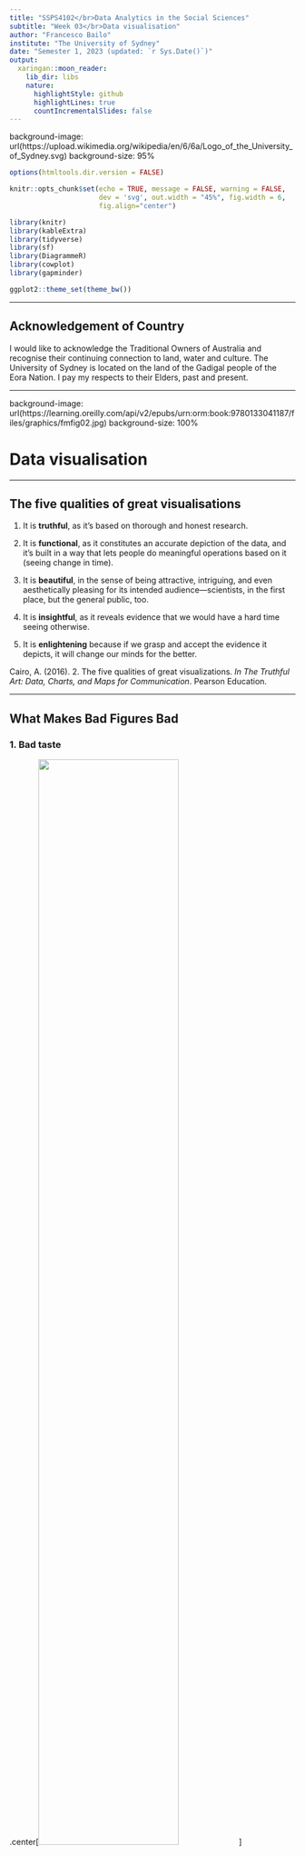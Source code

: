 ```yaml
---
title: "SSPS4102</br>Data Analytics in the Social Sciences"
subtitle: "Week 03</br>Data visualisation"
author: "Francesco Bailo"
institute: "The University of Sydney"
date: "Semester 1, 2023 (updated: `r Sys.Date()`)"
output:
  xaringan::moon_reader:
    lib_dir: libs
    nature:
      highlightStyle: github
      highlightLines: true
      countIncrementalSlides: false
---
```


background-image: url(https://upload.wikimedia.org/wikipedia/en/6/6a/Logo_of_the_University_of_Sydney.svg)
background-size: 95%

```r

options(htmltools.dir.version = FALSE)

knitr::opts_chunk$set(echo = TRUE, message = FALSE, warning = FALSE, 
                      dev = 'svg', out.width = "45%", fig.width = 6,
                      fig.align="center")

library(knitr)
library(kableExtra)
library(tidyverse)
library(sf)
library(DiagrammeR)
library(cowplot)
library(gapminder)

ggplot2::theme_set(theme_bw())

```

---

## Acknowledgement of Country

I would like to acknowledge the Traditional Owners of Australia and recognise their continuing connection to land, water and culture. The  University of Sydney is located on the land of the Gadigal people  of the Eora Nation. I pay my respects to their Elders, past and present.


---

background-image: url(https://learning.oreilly.com/api/v2/epubs/urn:orm:book:9780133041187/files/graphics/fmfig02.jpg)
background-size: 100%

# Data visualisation

---

## The five qualities of great visualisations

1. It is **truthful**, as it’s based on thorough and honest research.

2. It is **functional**, as it constitutes an accurate depiction of the data, and it’s built in a way that lets people do meaningful operations based on it (seeing change in time).

3. It is **beautiful**, in the sense of being attractive, intriguing, and even aesthetically pleasing for its intended audience—scientists, in the first place, but the general public, too.

4. It is **insightful**, as it reveals evidence that we would have a hard time seeing otherwise.

5. It is **enlightening** because if we grasp and accept the evidence it depicts, it will change our minds for the better.

Cairo, A. (2016). 2. The five qualities of great visualizations. *In The Truthful Art: Data, Charts, and Maps for Communication*. Pearson Education.

---

## What Makes Bad Figures Bad 

### 1. Bad taste

.center[<img src = 'https://socviz.co/assets/ch-01-chartjunk-life-expectancy.png' width = '70%'></img>]

Healy, K. (2018). *Data visualization: A practical introduction*. Princeton University Press.

---

## What Makes Bad Figures Bad

### 2. Bad data

.center[<img src = 'https://socviz.co/assets/ch-01-democracy-nyt-version.png' width = '80%'></img>]

Healy, K. (2018). *Data visualization: A practical introduction*. Princeton University Press.

---

## What Makes Bad Figures Bad

### 3. Bad perception

.center[<img src = 'https://socviz.co/dataviz-pdfl_files/figure-html4/ch-01-preception-data-1.png'></img>]

Healy, K. (2018). *Data visualization: A practical introduction*. Princeton University Press.



---

## Why do we visualise data?

Data visualisation happens 

1. We visualise 

```r
cowplot::plot_grid(
  ggplot(anscombe, aes(x = x1, y = y1)) +
    geom_point() +
    geom_smooth(method = 'lm', se = FALSE) +
    coord_cartesian(xlim = c(0, 20), ylim = c(0,15)),
  ggplot(anscombe, aes(x = x2, y = y2)) +
    geom_point() +
    geom_smooth(method = 'lm', se = FALSE) +
    coord_cartesian(xlim = c(0, 20), ylim = c(0,15)),
  ggplot(anscombe, aes(x = x3, y = y3)) +
    geom_point() +
    geom_smooth(method = 'lm', se = FALSE) +
    coord_cartesian(xlim = c(0, 20), ylim = c(0,15)),
  ggplot(anscombe, aes(x = x4, y = y4)) +
    geom_point() +
    geom_smooth(method = 'lm', se = FALSE) +
    coord_cartesian(xlim = c(0, 20), ylim = c(0,15)),
  ncol = 2)
```


---

background-image: url(https://learning.oreilly.com/api/v2/epubs/urn:orm:book:9780133041187/files/graphics/02fig13_newyork.jpg)

---

## Preliminary information (1/2)

Q: **What is a tibble?** A: Tibbles *are* data frames.<sup>1</sup>

```r
mpg 
```

.footnote[
[1] If you want to know more: https://r4ds.had.co.nz/tibbles.html
]

---

## Preliminary information (2/2)

Q: **What is tidy data?** 

A: Simply, *tidy* data is data that is in a single rectangular data object of class `data.frame` (or `tibble`), where

.pull-left[

1. Every **column** is a variable.

2. Every **row** is an observation.

3. Every **cell** is a single value.

]

.pull-right[

```r
gapminder %>%
  dplyr::select(1:4) %>%
  dplyr::slice(1:4) %>%
  knitr::kable()
```


]

</br>

Remember that if your data is not *tidy*, ggplot2 will not take it!

For more information, https://cran.r-project.org/web/packages/tidyr/vignettes/tidy-data.html 

---

## The gapminder package

To replicate the code in the next slide, you need to install and load the *gapminder* package. 

.pull-left[

Do it now with 

```r

install.packages("gapminder")

library(gapminder)

```

]

.pull-right[
<img src = 'https://media.giphy.com/media/3o6Ygfw40tlnPhX87m/giphy.gif'></img>
]

---

## Visualisations in R

The two most popular ways to make data visualisation in R are 

1. To use the **base** package.

2. To use the **ggplot2** package, which is part of the *Tidyverse*, "a collection of R packages designed for data science" (see https://www.tidyverse.org/). 

As you will soon realise, the textbook doesn't use ggplot2 but instead produces all the visualisations using the base package. 

---

### Visualisations in R: base vs ggplot2

.pull-left[

With the base package ...

```r
plot(x = gapminder$gdpPercap, 
     y = gapminder$lifeExp)
```

... and with ggplot2

```r
ggplot(data = gapminder, 
       mapping = aes(x = gdpPercap,
                     y = lifeExp)) +
  geom_point()
```

]

.pull-right[

```r
plot(x = gapminder$gdpPercap, 
     y = gapminder$lifeExp)
```

```r
ggplot(data = gapminder, 
       mapping = aes(x = gdpPercap,
                     y = lifeExp)) +
  geom_point()
```

]

---

## Why to use ggplot2?

1. If ggplot2 is more *expensive* in terms of lines of code (see previous slides) is also more *effective* and *intuitive* for making *complex* visualisations.

2. By learning ggplot2, you learn a basic visualisation grammar that is use by a large number of third-party packages (ggplot2 is the *de-facto* visualisation standard for R).

3. ggplot2 figures look much better already in its default version (so without spending time fine-tuning it). 

4. The documentation is great.  



---

## First steps

```r
mpg
```


